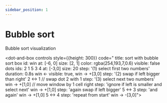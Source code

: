 ```yaml
---
sidebar_position: 1
---
```


# Bubble sort

Bubble sort visualization

 <dot-and-box  controls style={{height: 300}}  code="
       title: sort with bubble sort
       box id: win at: [-6, 0] size: [2, 1] color: rgba(254,193,7,0.6) visible: false
       dots ids: 2 1 5 3 4 at: [-3,0] size: 20
       step: '(1) select first two numbers' duration: 0.8s
       win <- visible: true, win -> +[3,0]
       step: '(2) swap if left bigger than right'
       2 <-> 1 // swap dot 2 with 1
       step: '(3) select next two numbers'
       win -> +[1,0] // move window by 1 cell right
       step: 'ignore if left is smaller and select next'
       win -> +[1,0]
       step: 'again swap if left bigger'
       5 <-> 3
       step: 'and again'
       win -> +[1,0]
       5 <-> 4
       step: 'repeat from start'
       win -> -[3,0]">
    </dot-and-box>